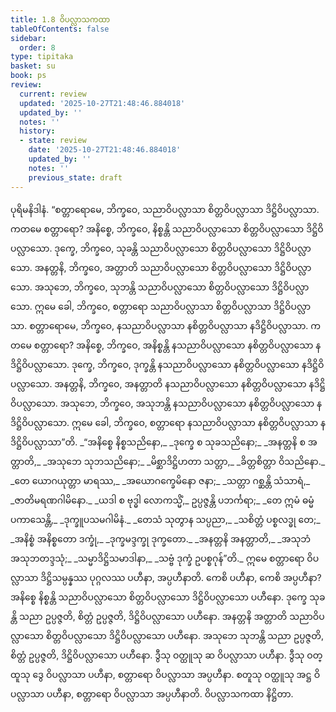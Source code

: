 ```yaml
---
title: 1.8 ဝိပလ္လာသကထာ
tableOfContents: false
sidebar:
  order: 8
type: tipitaka
basket: su
book: ps
review:
  current: review
  updated: '2025-10-27T21:48:46.884018'
  updated_by: ''
  notes: ''
  history:
  - state: review
    date: '2025-10-27T21:48:46.884018'
    updated_by: ''
    notes: ''
    previous_state: draft
---
```



<ReviewStatus review={frontmatter.review} showDetails={true} />

<HypothesisAnnotation frontmatter={frontmatter} />

<DynamicBreadcrumb />

<Division number="236" book="ps" e="ch" v="26" p="273">

<Paragraph number="1286" book="ps">
ပုရိမနိဒါနံ. “စတ္တာရောမေ, ဘိက္ခဝေ, သညာဝိပလ္လာသာ စိတ္တဝိပလ္လာသာ ဒိဋ္ဌိဝိပလ္လာသာ. ကတမေ စတ္တာရော? အနိစ္စေ, ဘိက္ခဝေ, နိစ္စန္တိ သညာဝိပလ္လာသော စိတ္တဝိပလ္လာသော ဒိဋ္ဌိဝိပလ္လာသော. ဒုက္ခေ, ဘိက္ခဝေ, သုခန္တိ သညာဝိပလ္လာသော စိတ္တဝိပလ္လာသော ဒိဋ္ဌိဝိပလ္လာသော. အနတ္တနိ, ဘိက္ခဝေ, အတ္တာတိ သညာဝိပလ္လာသော စိတ္တဝိပလ္လာသော ဒိဋ္ဌိဝိပလ္လာသော. အသုဘေ, ဘိက္ခဝေ, သုဘန္တိ သညာဝိပလ္လာသော စိတ္တဝိပလ္လာသော ဒိဋ္ဌိဝိပလ္လာသော. ဣမေ ခေါ, ဘိက္ခဝေ, စတ္တာရော သညာဝိပလ္လာသာ စိတ္တဝိပလ္လာသာ ဒိဋ္ဌိဝိပလ္လာသာ.
</Paragraph>

<Paragraph number="1287" book="ps">
စတ္တာရောမေ, ဘိက္ခဝေ, နသညာဝိပလ္လာသာ နစိတ္တဝိပလ္လာသာ နဒိဋ္ဌိဝိပလ္လာသာ. ကတမေ စတ္တာရော? အနိစ္စေ, ဘိက္ခဝေ, အနိစ္စန္တိ နသညာဝိပလ္လာသော နစိတ္တဝိပလ္လာသော နဒိဋ္ဌိဝိပလ္လာသော. ဒုက္ခေ, ဘိက္ခဝေ, ဒုက္ခန္တိ နသညာဝိပလ္လာသော နစိတ္တဝိပလ္လာသော နဒိဋ္ဌိဝိပလ္လာသော. အနတ္တနိ, ဘိက္ခဝေ, အနတ္တာတိ နသညာဝိပလ္လာသော နစိတ္တဝိပလ္လာသော နဒိဋ္ဌိဝိပလ္လာသော. အသုဘေ, ဘိက္ခဝေ, အသုဘန္တိ နသညာဝိပလ္လာသော နစိတ္တဝိပလ္လာသော နဒိဋ္ဌိဝိပလ္လာသော. ဣမေ ခေါ, ဘိက္ခဝေ, စတ္တာရော နသညာဝိပလ္လာသာ နစိတ္တဝိပလ္လာသာ နဒိဋ္ဌိဝိပလ္လာသာ”တိ.
</Paragraph>

<Paragraph number="1288" type="verses" book="ps">
_“အနိစ္စေ နိစ္စသညိနော,_  
_ဒုက္ခေ စ သုခသညိနော;_  
_အနတ္တနိ စ အတ္တာတိ,_  
_အသုဘေ သုဘသညိနော;_  
_မိစ္ဆာဒိဋ္ဌိဟတာ သတ္တာ,_  
_ခိတ္တစိတ္တာ ဝိသညိနော._  

</Paragraph>

<Paragraph number="1289" type="verses" book="ps">
_တေ ယောဂယုတ္တာ မာရဿ,_  
_အယောဂက္ခေမိနော ဇနာ;_  
_သတ္တာ ဂစ္ဆန္တိ သံသာရံ,_  
_ဇာတိမရဏဂါမိနော._  

</Paragraph>

<Paragraph number="1290" type="verses" book="ps">
_ယဒါ စ ဗုဒ္ဓါ လောကသ္မိံ,_  
ဥပ္ပဇ္ဇန္တိ ပဘင်္ကရာ;_  
_တေ ဣမံ ဓမ္မံ ပကာသေန္တိ,_  
_ဒုက္ခူပသမဂါမိနံ._  

</Paragraph>

<Paragraph number="1291" type="verses" book="ps">
_တေသံ သုတွာန သပ္ပညာ,_  
_သစိတ္တံ ပစ္စလဒ္ဓု တေ;_  
_အနိစ္စံ အနိစ္စတော ဒက္ခုံ,_  
_ဒုက္ခမဒ္ဒက္ခု ဒုက္ခတော._  

</Paragraph>

<Paragraph number="1292" type="verses" book="ps">
_အနတ္တနိ အနတ္တာတိ,_  
_အသုဘံ အသုဘတဒ္ဒသုံ;_  
_သမ္မာဒိဋ္ဌိသမာဒါနာ,_  
_သဗ္ဗံ ဒုက္ခံ ဥပစ္စဂုန်”တိ._  

</Paragraph>

<Paragraph number="1293" book="ps">
ဣမေ စတ္တာရော ဝိပလ္လာသာ ဒိဋ္ဌိသမ္ပန္နဿ ပုဂ္ဂလဿ ပဟီနာ, အပ္ပဟီနာတိ. ကေစိ ပဟီနာ, ကေစိ အပ္ပဟီနာ? အနိစ္စေ နိစ္စန္တိ သညာဝိပလ္လာသော စိတ္တဝိပလ္လာသော ဒိဋ္ဌိဝိပလ္လာသော ပဟီနော. ဒုက္ခေ သုခန္တိ သညာ ဥပ္ပဇ္ဇတိ, စိတ္တံ ဥပ္ပဇ္ဇတိ, ဒိဋ္ဌိဝိပလ္လာသော ပဟီနော. အနတ္တနိ အတ္တာတိ သညာဝိပလ္လာသော စိတ္တဝိပလ္လာသော ဒိဋ္ဌိဝိပလ္လာသော ပဟီနော. အသုဘေ သုဘန္တိ သညာ ဥပ္ပဇ္ဇတိ, စိတ္တံ ဥပ္ပဇ္ဇတိ, ဒိဋ္ဌိဝိပလ္လာသော ပဟီနော. ဒွီသု ဝတ္ထူသု ဆ ဝိပလ္လာသာ ပဟီနာ. ဒွီသု ဝတ္ထူသု ဒွေ ဝိပလ္လာသာ ပဟီနာ, စတ္တာရော ဝိပလ္လာသာ အပ္ပဟီနာ. စတူသု ဝတ္ထူသု အဋ္ဌ ဝိပလ္လာသာ ပဟီနာ, စတ္တာရော ဝိပလ္လာသာ အပ္ပဟီနာတိ.

</Paragraph>
</Division>

<Paragraph number="1294" type="center" book="ps">
ဝိပလ္လာသကထာ နိဋ္ဌိတာ.
</Paragraph>
